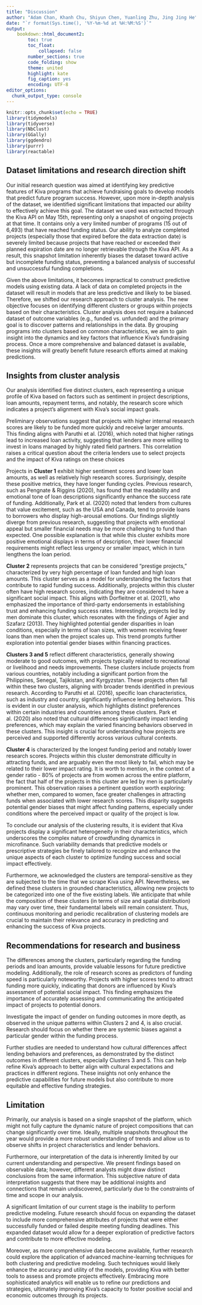 ```yaml
---
title: "Discussion"
author: "Adam Chan, Khanh Chu, Shiyun Chen, Yuanling Zhu, Jing Jing He"
date: "`r format(Sys.time(), '%Y-%m-%d at %H:%M:%S')`"
output: 
    bookdown::html_document2:
        toc: true
        toc_float: 
            collapsed: false
        number_sections: true
        code_folding: show
        theme: united
        highlight: kate
        fig_caption: yes
        encoding: UTF-8
editor_options: 
  chunk_output_type: console
---
```


```r
knitr::opts_chunk$set(echo = TRUE)
library(tidymodels)
library(tidyverse)
library(NbClust)
library(GGally)
library(ggdendro)
library(purrr)
library(reactable)
```


## Dataset limitations and research direction shift

Our initial research question was aimed at identifying key predictive features of Kiva programs that achieve fundraising goals to develop models that predict future program success. However, upon more in-depth analysis of the dataset, we identified significant limitations that impacted our ability to effectively achieve this goal. The dataset we used was extracted through the Kiva API on May 15th, representing only a snapshot of ongoing projects at that time. It contains only a very limited number of programs (15 out of 6,493) that have reached funding status. Our ability to analyze completed projects (especially those that expired before the data extraction date) is severely limited because projects that have reached or exceeded their planned expiration date are no longer retrievable through the Kiva API. As a result, this snapshot limitation inherently biases the dataset toward active but incomplete funding status, preventing a balanced analysis of successful and unsuccessful funding completions.

Given the above limitations, it becomes impractical to construct predictive models using existing data. A lack of data on completed projects in the dataset will result in models that are less predictive and likely to be biased. Therefore, we shifted our research approach to cluster analysis. The new objective focuses on identifying different clusters or groups within projects based on their characteristics. Cluster analysis does not require a balanced dataset of outcome variables (e.g., funded vs. unfunded) and the primary goal is to discover patterns and relationships in the data. By grouping programs into clusters based on common characteristics, we aim to gain insight into the dynamics and key factors that influence Kiva's fundraising process. Once a more comprehensive and balanced dataset is available, these insights will greatly benefit future research efforts aimed at making predictions.

## Insights from cluster analysis

Our analysis identified five distinct clusters, each representing a unique profile of Kiva based on factors such as sentiment in project descriptions, loan amounts, repayment terms, and notably, the research score which indicates a project's alignment with Kiva's social impact goals.

Preliminary observations suggest that projects with higher internal research scores are likely to be funded more quickly and receive larger amounts. This finding aligns with Paruthi et al. (2016), which noted that higher ratings lead to increased loan activity, suggesting that lenders are more willing to invest in loans managed by highly rated field partners. This correlation raises a critical question about the criteria lenders use to select projects and the impact of Kiva ratings on these choices

Projects in **Cluster 1** exhibit higher sentiment scores and lower loan amounts, as well as relatively high research scores. Surprisingly, despite these positive metrics, they have longer funding cycles. Previous research, such as Pengnate & Riggins (2020), has found that the readability and emotional tone of loan descriptions significantly enhance the success rate of funding. Additionally, Park et al. (2020) noted that lenders from cultures that value excitement, such as the USA and Canada, tend to provide loans to borrowers who display high-arousal emotions. Our findings slightly diverge from previous research, suggesting that projects with emotional appeal but smaller financial needs may be more challenging to fund than expected. One possible explanation is that while this cluster exhibits more positive emotional displays in terms of description, their lower financial requirements might reflect less urgency or smaller impact, which in turn lengthens the loan period.

**Cluster 2** represents projects that can be considered "prestige projects," characterized by very high percentage of loan funded and high loan amounts. This cluster serves as a model for understanding the factors that contribute to rapid funding success. Additionally, projects within this cluster often have high research scores, indicating they are considered to have a significant social impact. This aligns with Dorfleitner et al. (2021), who emphasized the importance of third-party endorsements in establishing trust and enhancing funding success rates. Interestingly, projects led by men dominate this cluster, which resonates with the findings of Agier and Szafarz (2013). They highlighted potential gender disparities in loan conditions, especially in terms of loan sizes, with women receiving fewer loans than men when the project scales up. This trend prompts further exploration into potential gender biases within financing practices.

**Clusters 3 and 5** reflect different characteristics, generally showing moderate to good outcomes, with projects typically related to recreational or livelihood and needs improvements. These clusters include projects from various countries, notably including a significant portion from the Philippines, Senegal, Tajikistan, and Kyrgyzstan. These projects often fall within these two clusters, aligning with broader trends identified in previous research. According to Paruthi et al. (2016), specific loan characteristics, such as industry and country, significantly influence lending behaviors. This is evident in our cluster analysis, which highlights distinct preferences within certain industries and countries among these clusters. Park et al. (2020) also noted that cultural differences significantly impact lending preferences, which may explain the varied financing behaviors observed in these clusters. This insight is crucial for understanding how projects are perceived and supported differently across various cultural contexts.

**Cluster 4** is characterized by the longest funding period and notably lower research scores. Projects within this cluster demonstrate difficulty in attracting funds, and are arguably even the most likely to fail, which may be related to their lower impact rating. It is worth to mention, in the context of a gender ratio - 80% of projects are from women across the entire platform, the fact that half of the projects in this cluster are led by men is particularly prominent. This observation raises a pertinent question worth exploring: whether men, compared to women, face greater challenges in attracting funds when associated with lower research scores. This disparity suggests potential gender biases that might affect funding patterns, especially under conditions where the perceived impact or quality of the project is low.

To conclude our analysis of the clustering results, it is evident that Kiva projects display a significant heterogeneity in their characteristics, which underscores the complex nature of crowdfunding dynamics in microfinance. Such variability demands that predictive models or prescriptive strategies be finely tailored to recognize and enhance the unique aspects of each cluster to optimize funding success and social impact effectively.

Furthermore, we acknowledged the clusters are temporal-sensitive as they are subjected to the time that we scrape Kiva using API. Nevertheless, we defined these clusters in grounded characteristics, allowing new projects to be categorized into one of the five existing labels. We anticipate that while the composition of these clusters (in terms of size and spatial distribution) may vary over time, their fundamental labels will remain consistent. Thus, continuous monitoring and periodic recalibration of clustering models are crucial to maintain their relevance and accuracy in predicting and enhancing the success of Kiva projects.

## Recommendations for research and business

The differences among the clusters, particularly regarding the funding periods and loan amounts, provide valuable lessons for future predictive modeling. Additionally, the role of research scores as predictors of funding speed is particularly noteworthy. Projects with higher scores tend to attract funding more quickly, indicating that donors are influenced by Kiva's assessment of potential social impact. This finding emphasizes the importance of accurately assessing and communicating the anticipated impact of projects to potential donors.

Investigate the impact of gender on funding outcomes in more depth, as observed in the unique patterns within Clusters 2 and 4, is also crucial. Research should focus on whether there are systemic biases against a particular gender within the funding process.

Further studies are needed to understand how cultural differences affect lending behaviors and preferences, as demonstrated by the distinct outcomes in different clusters, especially Clusters 3 and 5. This can help refine Kiva's approach to better align with cultural expectations and practices in different regions. These insights not only enhance the predictive capabilities for future models but also contribute to more equitable and effective funding strategies.

## Limitation

Primarily, our analysis is based on a single snapshot of the platform, which might not fully capture the dynamic nature of project compositions that can change significantly over time. Ideally, multiple snapshots throughout the year would provide a more robust understanding of trends and allow us to observe shifts in project characteristics and lender behaviors.

Furthermore, our interpretation of the data is inherently limited by our current understanding and perspective. We present findings based on observable data; however, different analysts might draw distinct conclusions from the same information. This subjective nature of data interpretation suggests that there may be additional insights and connections that remain undiscovered, particularly due to the constraints of time and scope in our analysis.

A significant limitation of our current stage is the inability to perform predictive modeling. Future research should focus on expanding the dataset to include more comprehensive attributes of projects that were either successfully funded or failed despite meeting funding deadlines. This expanded dataset would allow for a deeper exploration of predictive factors and contribute to more effective modeling.

Moreover, as more comprehensive data become available, further research could explore the application of advanced machine-learning techniques for both clustering and predictive modeling. Such techniques would likely enhance the accuracy and utility of the models, providing Kiva with better tools to assess and promote projects effectively. Embracing more sophisticated analytics will enable us to refine our predictions and strategies, ultimately improving Kiva's capacity to foster positive social and economic outcomes through its projects.